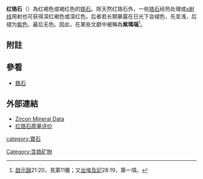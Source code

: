 '''红锆石'''（{{lang-en|jacinth}}）為红褐色或褐红色的[[锆石|锆石]]。除天然红锆石外，一些[[锆石|锆石]]经热处理或[[x射线|x射线]]用射也可获得深红褐色或深红色。后者若长期暴露在日光下会褪色，先变浅，后褪为[[紫色|紫色]]，最后无色。因此，在某些文獻中被稱為'''紫瑪瑙'''<ref>[[啟示錄|啟示錄]]21:20，見第11層；又[[出埃及記|出埃及記]]28:19，第一項。</ref>。

== 附註 ==
{{reflist}}

==參看==
*[[鋯石|鋯石]]

==外部連結==
*[http://webmineral.com/data/Zircon.shtml Zircon Mineral Data] {{Wayback|url=http://webmineral.com/data/Zircon.shtml |date=20171224101341 }}
*[http://www.fsjewel.com/htm/zbbk-cn/2011_1222_409.html 红锆石质量评价] {{Wayback|url=http://www.fsjewel.com/htm/zbbk-cn/2011_1222_409.html |date=20160308221528 }}
[[category:寶石|category:寶石]]
[[Category:含锆矿物|Category:含锆矿物]]